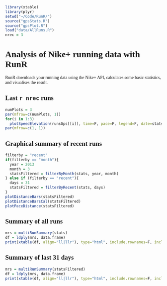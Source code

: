 ```r
library(xtable)
library(plyr)
setwd("~/Code/RunR/")
source("gpsStats.R")
source("gpsPlot.R")
load("data/AllRuns.R")
nrec = 3
```

<style type="text/css">
body, td {
   font-size: 14px;
   font-family: "Garamond";
}
td{
  padding-right: 10px;
}
</style>

Analysis of Nike+ running data with RunR
========================================================
RunR downloads your running data using the Nike+ API, calculates some basic statistics, and visualises the result.

Last `r nrec` runs
--------------------------------------------------------
```r
numPlots = 3
par(mfrow=c(numPlots, 1))
for(i in 1:3)
  plotSpeedElevation(runsGps[[i]], time=F, pace=F, legend=F, date=stats$startTime[i])
par(mfrow=c(1, 1))
```

Graphical summary of recent runs
--------------------------------------------------------
```r
filterby = "recent"
if(filterby == "month"){
  year = 2013
  month = 3
  statsFiltered = filterByMonth(stats, year, month)
} else if (filterby == "recent"){
  days = 31
  statsFiltered = filterByRecent(stats, days)
}
plotDistanceBars(statsFiltered)
plotDistanceBarsCal(statsFiltered)
plotPaceDistance(statsFiltered)

```

Summary of all runs
--------------------------------------------------------
```r
mrs = multiRunSummary(stats)
df = ldply(mrs, data.frame)
print(xtable(df, align="ll|llr"), type="html", include.rownames=F, include.colnames=F, html.table.attributes=c(border=2))
```

Summary of last 31 days
--------------------------------------------------------
```r
mrs = multiRunSummary(statsFiltered)
df = ldply(mrs, data.frame)
print(xtable(df, align="ll|llr"), type="html", include.rownames=F, include.colnames=F, html.table.attributes=c(border=2))
```
    

